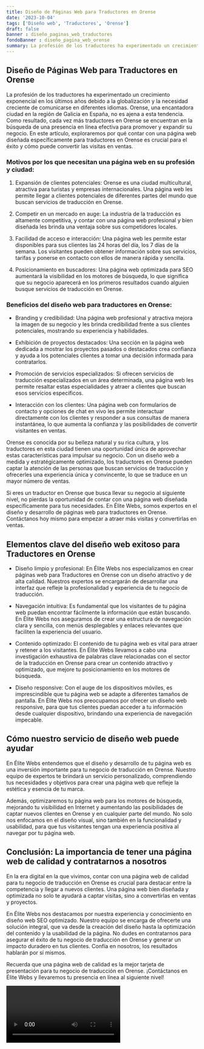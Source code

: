 ```yaml
---
title: Diseño de Páginas Web para Traductores en Orense
date: '2023-10-04'
tags: ['Diseño web', 'Traductores', 'Orense']
draft: false
banner : diseño_paginas_web_traductores
fondoBanner : diseño_pagina_web_orense
summary: La profesión de los traductores ha experimentado un crecimiento exponencial en los últimos años debido a la globalización y la necesidad creciente de comunicarse en diferentes idiomas. Orense, una encantadora ciudad en la región de Galicia en España, no es ajena a esta tendencia. Como resultado, cada vez más traductores en Orense se encuentran en la búsqueda de una presencia en línea efectiva para promover y expandir su negocio. En este artículo, exploraremos por qué contar con una página web diseñada específicamente para traductores en Orense es crucial para el éxito y cómo puede convertir las visitas en ventas.
---
```


## Diseño de Páginas Web para Traductores en Orense

La profesión de los traductores ha experimentado un crecimiento exponencial en los últimos años debido a la globalización y la necesidad creciente de comunicarse en diferentes idiomas. Orense, una encantadora ciudad en la región de Galicia en España, no es ajena a esta tendencia. Como resultado, cada vez más traductores en Orense se encuentran en la búsqueda de una presencia en línea efectiva para promover y expandir su negocio. En este artículo, exploraremos por qué contar con una página web diseñada específicamente para traductores en Orense es crucial para el éxito y cómo puede convertir las visitas en ventas.

### Motivos por los que necesitan una página web en su profesión y ciudad:

1. Expansión de clientes potenciales: Orense es una ciudad multicultural, atractiva para turistas y empresas internacionales. Una página web les permite llegar a clientes potenciales de diferentes partes del mundo que buscan servicios de traducción en Orense.

2. Competir en un mercado en auge: La industria de la traducción es altamente competitiva, y contar con una página web profesional y bien diseñada les brinda una ventaja sobre sus competidores locales.

3. Facilidad de acceso e interacción: Una página web les permite estar disponibles para sus clientes las 24 horas del día, los 7 días de la semana. Los visitantes pueden obtener información sobre sus servicios, tarifas y ponerse en contacto con ellos de manera rápida y sencilla.

4. Posicionamiento en buscadores: Una página web optimizada para SEO aumentará la visibilidad en los motores de búsqueda, lo que significa que su negocio aparecerá en los primeros resultados cuando alguien busque servicios de traducción en Orense.

### Beneficios del diseño web para traductores en Orense:

- Branding y credibilidad: Una página web profesional y atractiva mejora la imagen de su negocio y les brinda credibilidad frente a sus clientes potenciales, mostrando su experiencia y habilidades.

- Exhibición de proyectos destacados: Una sección en la página web dedicada a mostrar los proyectos pasados o destacados crea confianza y ayuda a los potenciales clientes a tomar una decisión informada para contratarlos.

- Promoción de servicios especializados: Si ofrecen servicios de traducción especializados en un área determinada, una página web les permite resaltar estas especialidades y atraer a clientes que buscan esos servicios específicos.

- Interacción con los clientes: Una página web con formularios de contacto y opciones de chat en vivo les permite interactuar directamente con los clientes y responder a sus consultas de manera instantánea, lo que aumenta la confianza y las posibilidades de convertir visitantes en ventas.

Orense es conocida por su belleza natural y su rica cultura, y los traductores en esta ciudad tienen una oportunidad única de aprovechar estas características para impulsar su negocio. Con un diseño web a medida y estratégicamente optimizado, los traductores en Orense pueden captar la atención de las personas que buscan servicios de traducción y ofrecerles una experiencia única y convincente, lo que se traduce en un mayor número de ventas.

Si eres un traductor en Orense que busca llevar su negocio al siguiente nivel, no pierdas la oportunidad de contar con una página web diseñada específicamente para tus necesidades. En Élite Webs, somos expertos en el diseño y desarrollo de páginas web para traductores en Orense. Contáctanos hoy mismo para empezar a atraer más visitas y convertirlas en ventas.

<GifSeo />

<Cta />

## Elementos clave del diseño web exitoso para Traductores en Orense

- Diseño limpio y profesional: En Élite Webs nos especializamos en crear páginas web para Traductores en Orense con un diseño atractivo y de alta calidad. Nuestros expertos se encargarán de desarrollar una interfaz que refleje la profesionalidad y experiencia de tu negocio de traducción.

- Navegación intuitiva: Es fundamental que los visitantes de tu página web puedan encontrar fácilmente la información que están buscando. En Élite Webs nos aseguramos de crear una estructura de navegación clara y sencilla, con menús desplegables y enlaces relevantes que faciliten la experiencia del usuario.

- Contenido optimizado: El contenido de tu página web es vital para atraer y retener a los visitantes. En Élite Webs llevamos a cabo una investigación exhaustiva de palabras clave relacionadas con el sector de la traducción en Orense para crear un contenido atractivo y optimizado, que mejore tu posicionamiento en los motores de búsqueda.

- Diseño responsive: Con el auge de los dispositivos móviles, es imprescindible que tu página web se adapte a diferentes tamaños de pantalla. En Élite Webs nos preocupamos por ofrecer un diseño web responsive, para que tus clientes puedan acceder a tu información desde cualquier dispositivo, brindando una experiencia de navegación impecable.

## Cómo nuestro servicio de diseño web puede ayudar

En Élite Webs entendemos que el diseño y desarrollo de tu página web es una inversión importante para tu negocio de traducción en Orense. Nuestro equipo de expertos te brindará un servicio personalizado, comprendiendo tus necesidades y objetivos para crear una página web que refleje la estética y esencia de tu marca.

Además, optimizaremos tu página web para los motores de búsqueda, mejorando tu visibilidad en Internet y aumentando las posibilidades de captar nuevos clientes en Orense y en cualquier parte del mundo. No solo nos enfocamos en el diseño visual, sino también en la funcionalidad y usabilidad, para que tus visitantes tengan una experiencia positiva al navegar por tu página web.

## Conclusión: La importancia de tener una página web de calidad y contratarnos a nosotros

En la era digital en la que vivimos, contar con una página web de calidad para tu negocio de traducción en Orense es crucial para destacar entre la competencia y llegar a nuevos clientes. Una página web bien diseñada y optimizada no solo te ayudará a captar visitas, sino a convertirlas en ventas y proyectos.

En Élite Webs nos destacamos por nuestra experiencia y conocimiento en diseño web SEO optimizado. Nuestro equipo se encarga de ofrecerte una solución integral, que va desde la creación del diseño hasta la optimización del contenido y la usabilidad de la página. No dudes en contratarnos para asegurar el éxito de tu negocio de traducción en Orense y generar un impacto duradero en tus clientes. Confía en nosotros, los resultados hablarán por sí mismos.

Recuerda que una página web de calidad es la mejor tarjeta de presentación para tu negocio de traducción en Orense. ¡Contáctanos en Élite Webs y llevaremos tu presencia en línea al siguiente nivel!

<Video />

<CtaBot job='Traductores' city='Orense'/>

<Gmaps query='Orense+españa+maps' />